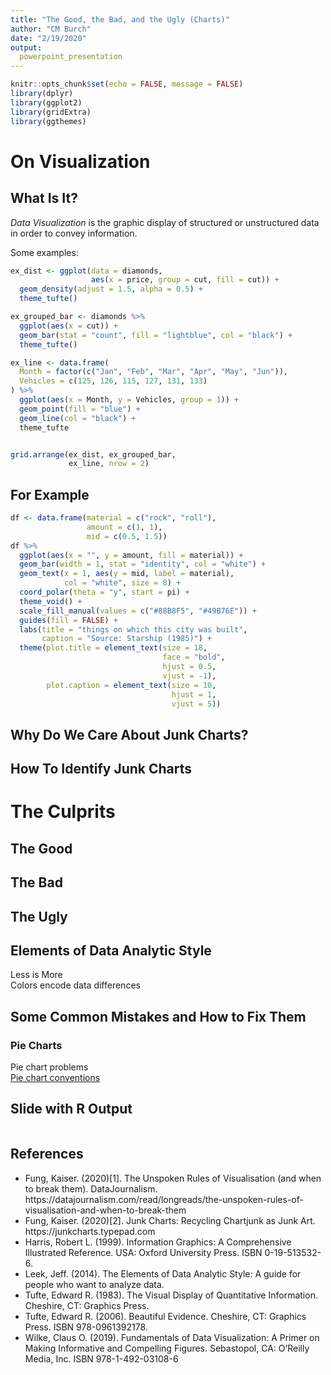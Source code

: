 ```yaml
---
title: "The Good, the Bad, and the Ugly (Charts)"
author: "CM Burch"
date: "2/19/2020"
output: 
  powerpoint_presentation
---
```


```r
knitr::opts_chunk$set(echo = FALSE, message = FALSE)
library(dplyr)
library(ggplot2)
library(gridExtra)
library(ggthemes)
```

# On Visualization

## What Is It?
*Data Visualization* is the graphic display of structured or unstructured data in order to convey information.  

Some examples:
```r
ex_dist <- ggplot(data = diamonds, 
                  aes(x = price, group = cut, fill = cut)) +
  geom_density(adjust = 1.5, alpha = 0.5) + 
  theme_tufte()

ex_grouped_bar <- diamonds %>%
  ggplot(aes(x = cut)) +
  geom_bar(stat = "count", fill = "lightblue", col = "black") +
  theme_tufte()

ex_line <- data.frame(
  Month = factor(c("Jan", "Feb", "Mar", "Apr", "May", "Jun")),
  Vehicles = c(125, 126, 115, 127, 131, 133)
) %>%
  ggplot(aes(x = Month, y = Vehicles, group = 1)) +
  geom_point(fill = "blue") +
  geom_line(col = "black") +
  theme_tufte


grid.arrange(ex_dist, ex_grouped_bar, 
             ex_line, nrow = 2)
```

## For Example
```r
df <- data.frame(material = c("rock", "roll"),
                 amount = c(1, 1),
                 mid = c(0.5, 1.5))
df %>%
  ggplot(aes(x = "", y = amount, fill = material)) +
  geom_bar(width = 1, stat = "identity", col = "white") +
  geom_text(x = 1, aes(y = mid, label = material),
            col = "white", size = 8) +
  coord_polar(theta = "y", start = pi) +
  theme_void() +
  scale_fill_manual(values = c("#88B8F5", "#49B76E")) +
  guides(fill = FALSE) +
  labs(title = "things on which this city was built",
       caption = "Source: Starship (1985)") +
  theme(plot.title = element_text(size = 18,
                                  face = "bold",
                                  hjust = 0.5, 
                                  vjust = -1),
        plot.caption = element_text(size = 10,
                                    hjust = 1,
                                    vjust = 5))
```



## Why Do We Care About Junk Charts?

## How To Identify Junk Charts

# The Culprits

## The Good

## The Bad

## The Ugly

## Elements of Data Analytic Style
Less is More  
Colors encode data differences  


## Some Common Mistakes and How to Fix Them

### Pie Charts
Pie chart problems  
[Pie chart conventions](https://junkcharts.typepad.com/junk_charts/2020/02/pie-chart-conventions.html)

## 

## Slide with R Output

```r
```

## References

- Fung, Kaiser. (2020)[1]. The Unspoken Rules of Visualisation (and when to break them). DataJournalism. https://datajournalism.com/read/longreads/the-unspoken-rules-of-visualisation-and-when-to-break-them
- Fung, Kaiser. (2020)[2]. Junk Charts: Recycling Chartjunk as Junk Art.
https://junkcharts.typepad.com
- Harris, Robert L. (1999). Information Graphics: A Comprehensive Illustrated Reference. USA: Oxford University Press. ISBN 0-19-513532-6.
- Leek, Jeff. (2014). The Elements of Data Analytic Style: A guide for people who want to analyze data. 
- Tufte, Edward R. (1983). The Visual Display of Quantitative Information. Cheshire, CT: Graphics Press.
- Tufte, Edward R. (2006). Beautiful Evidence. Cheshire, CT: Graphics Press.  ISBN 978-0961392178.
- Wilke, Claus O. (2019). Fundamentals of Data Visualization: A Primer on Making Informative and Compelling Figures. Sebastopol, CA: O'Reilly Media, Inc. ISBN 978-1-492-03108-6
